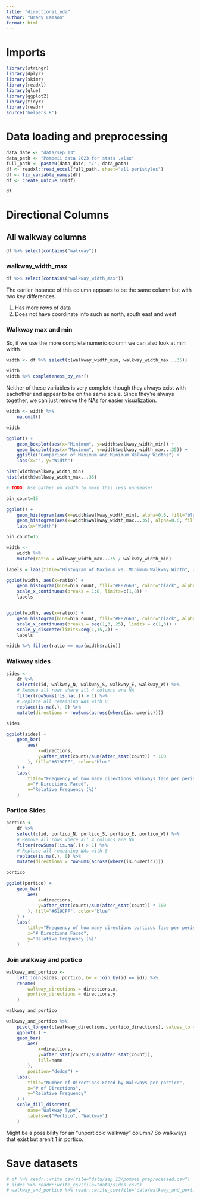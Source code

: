 ```yaml
---
title: "directional_eda"
author: "Brady Lamson"
format: html
---
```


# Imports

```r
library(stringr)
library(dplyr)
library(skimr)
library(readxl)
library(glue)
library(ggplot2)
library(tidyr)
library(readr)
source('helpers.R')
```


# Data loading and preprocessing

```r
data_date <- "data/sep_13"
data_path <- "Pompeii data 2023 for stats .xlsx"
full_path <- paste0(data_date, "/", data_path) 
df <- readxl::read_excel(full_path, sheet="all peristyles")
df <- fix_variable_names(df)
df <- create_unique_id(df)

df
```

# Directional Columns

## All walkway columns

```r
df %>% select(contains("walkway"))
```

### walkway_width_max

```r
df %>% select(contains("walkway_width_max"))
```

The earlier instance of this column appears to be the same column but with two key differences.

1. Has more rows of data
2. Does not have coordinate info such as north, south east and west

### Walkway max and min

So, if we use the more complete numeric column we can also look at min width.

```r
width <- df %>% select(c(walkway_width_min, walkway_width_max...35)) 

width
width %>% completeness_by_var()
```

Neither of these variables is very complete though they always exist with eachother and appear to be on the same scale.
Since they're always together, we can just remove the NAs for easier visualization.

```r
width <- width %>%
    na.omit()

width
```


```r
ggplot() +
    geom_boxplot(aes(x="Minimum", y=width$walkway_width_min)) +
    geom_boxplot(aes(x="Maximum", y=width$walkway_width_max...35)) +
    ggtitle("Comparison of Maximum and Minimum Walkway Widths") +
    labs(x="", y="Width")
```

```r
hist(width$walkway_width_min)
hist(width$walkway_width_max...35)

# TODO: Use gather on width to make this less nonsense?

bin_count=15

ggplot() +
    geom_histogram(aes(x=width$walkway_width_min), alpha=0.6, fill="blue", bins=bin_count) +
    geom_histogram(aes(x=width$walkway_width_max...35), alpha=0.6, fill="red", bins=bin_count) +
    labs(x="Width")
```

```r
bin_count=15

width <-
    width %>%
    mutate(ratio = walkway_width_max...35 / walkway_width_min)

labels = labs(title="Histogram of Maximum vs. Minimum Walkway Width", x="Ratio (Max:Min)", y="Frequency")

ggplot(width, aes(x=ratio)) +
    geom_histogram(bins=bin_count, fill="#F8766D", color="black", alpha=1, boundary=0) +
    scale_x_continuous(breaks = 1:8, limits=c(1,8)) +
    labels


ggplot(width, aes(x=ratio)) +
    geom_histogram(bins=bin_count, fill="#F8766D", color="black", alpha=1, boundary=0) +
    scale_x_continuous(breaks = seq(1,3,.25), limits = c(1,3)) +
    scale_y_discrete(limits=seq(1,15,2)) +
    labels
```

```r
width %>% filter(ratio == max(width$ratio))
```


### Walkway sides

```r
sides <- 
    df %>%
    select(c(id, walkway_N, walkway_S, walkway_E, walkway_W)) %>%
    # Remove all rows where all 4 columns are NA
    filter(rowSums(!is.na(.)) > 1) %>%
    # Replace all remaining NAs with 0
    replace(is.na(.), 0) %>%
    mutate(directions = rowSums(across(where(is.numeric))))

sides
```

```r
ggplot(sides) +
    geom_bar(
        aes(
            x=directions, 
            y=after_stat(count)/sum(after_stat(count)) * 100
        ), fill="#619CFF", color="blue"
    ) +
    labs(
        title="Frequency of how many directions walkways face per peristyle",
        x="# Directions Faced", 
        y="Relative Frequency (%)"
    )
```

### Portico Sides

```r
portico <- 
    df %>%
    select(c(id, portico_N, portico_S, portico_E, portico_W)) %>%
    # Remove all rows where all 4 columns are NA
    filter(rowSums(!is.na(.)) > 1) %>%
    # Replace all remaining NAs with 0
    replace(is.na(.), 0) %>%
    mutate(directions = rowSums(across(where(is.numeric))))

portico
```

```r
ggplot(portico) +
    geom_bar(
        aes(
            x=directions, 
            y=after_stat(count)/sum(after_stat(count)) * 100
        ), fill="#619CFF", color="blue"
    ) +
    labs(
        title="Frequency of how many directions porticos face per peristyle",
        x="# Directions Faced", 
        y="Relative Frequency (%)"
    )
```


### Join walkway and portico

```r
walkway_and_portico <- 
    left_join(sides, portico, by = join_by(id == id)) %>%
    rename(
        walkway_directions = directions.x,
        portico_directions = directions.y
    )

walkway_and_portico
```

```r
walkway_and_portico %>% 
    pivot_longer(c(walkway_directions, portico_directions), values_to = "directions") %>%
    ggplot(.) +
    geom_bar(
        aes(
            x=directions,
            y=after_stat(count)/sum(after_stat(count)), 
            fill=name
        ), 
        position="dodge") +
    labs(
        title="Number of Directions Faced by Walkways per portico",
        x="# of Directions",
        y="Relative Frequency"
    ) +
    scale_fill_discrete(
        name="Walkway Type",
        labels=c("Portico", "Walkway")
    )
```

Might be a possibility for an "unportico'd walkway" column? So walkways that exist but aren't 1 in portico. 

# Save datasets

```r
# df %>% readr::write_csv(file="data/sep_13/pompei_preprocessed.csv")
# sides %>% readr::write_csv(file="data/sides.csv")
# walkway_and_portico %>% readr::write_csv(file="data/walkway_and_portico_directions.csv")
```

